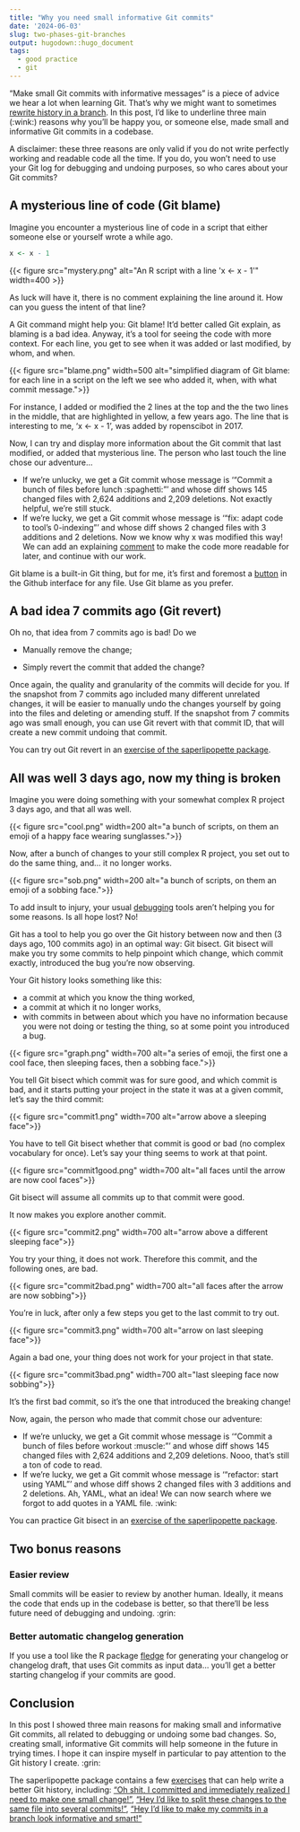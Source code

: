 ```yaml
---
title: "Why you need small informative Git commits"
date: '2024-06-03'
slug: two-phases-git-branches
output: hugodown::hugo_document
tags:
  - good practice
  - git
---
```


"Make small Git commits with informative messages" is a piece of advice we hear a lot when learning Git.
That's why we might want to sometimes [rewrite history in a branch](/2023/12/07/two-phases-git-branches/).
In this post, I'd like to underline three main (:wink:) reasons why you'll be happy you, or someone else, made small and informative Git commits in a codebase.

A disclaimer: these three reasons are only valid if you do not write perfectly working and readable code all the time.
If you do, you won't need to use your Git log for debugging and undoing purposes, so who cares about your Git commits?

## A mysterious line of code (Git blame)

Imagine you encounter a mysterious line of code in a script that either someone else or yourself wrote a while ago.

```r
x <- x - 1
```

```{=html}
{{< figure src="mystery.png" alt="An R script with a line 'x <- x - 1'" width=400 >}}
```

As luck will have it, there is no comment explaining the line around it.
How can you guess the intent of that line?

A Git command might help you: Git blame!
It'd better called Git explain, as blaming is a bad idea.
Anyway, it's a tool for seeing the code with more context.
For each line, you get to see when it was added or last modified, by whom, and when.

```{=html}
{{< figure src="blame.png" width=500 alt="simplified diagram of Git blame: for each line in a script on the left we see who added it, when, with what commit message.">}}
```

For instance, I added or modified the 2 lines at the top and the the two lines in the middle, that are highlighted in yellow, a few years ago.
The line that is interesting to me, 'x <- x - 1', was added by ropenscibot in 2017.

Now, I can try and display more information about the Git commit that last modified, or added that mysterious line.
The person who last touch the line chose our adventure...

- If we're unlucky, we get a Git commit whose message is '"Commit a bunch of files before lunch :spaghetti:"' and whose diff shows 145 changed files with 2,624 additions and 2,209 deletions. Not exactly helpful, we're still stuck.
- If we're lucky, we get a Git commit whose message is '"fix: adapt code to tool's 0-indexing"' and whose diff shows 2 changed files with 3 additions and 2 deletions. Now we know why x was modified this way! We can add an explaining [comment](https://blog.r-hub.io/2023/01/26/code-comments-self-explaining-code/) to make the code more readable for later, and continue with our work.

Git blame is a built-in Git thing, but for me, it's first and foremost a [button](https://docs.github.com/en/repositories/working-with-files/using-files/viewing-a-file#viewing-the-line-by-line-revision-history-for-a-file) in the Github interface for any file.
Use Git blame as you prefer.

## A bad idea 7 commits ago (Git revert)

Oh no, that idea from 7 commits ago is bad! Do we

- Manually remove the change;

- Simply revert the commit that added the change?

Once again, the quality and granularity of the commits will decide for you.
If the snapshot from 7 commits ago included many different unrelated changes, it will be easier to manually undo the changes yourself by going into the files and deleting or amending stuff.
If the snapshot from 7 commits ago was small enough, you can use Git revert with that commit ID, that will create a new commit undoing that commit.

You can try out Git revert in an [exercise of the saperlipopette package](https://maelle.github.io/saperlipopette/reference/exo_revert_file.html).

## All was well 3 days ago, now my thing is broken

Imagine you were doing something with your somewhat complex R project 3 days ago, and that all was well.

```{=html}
{{< figure src="cool.png" width=200 alt="a bunch of scripts, on them an emoji of a happy face wearing sunglasses.">}}
```

Now, after a bunch of changes to your still complex R project, you set out to do the same thing, and... it no longer works.

```{=html}
{{< figure src="sob.png" width=200 alt="a bunch of scripts, on them an emoji of a sobbing face.">}}
```

To add insult to injury, your usual [debugging](https://www.pipinghotdata.com/talks/2022-11-11-debugging/) tools aren't helping you for some reasons.
Is all hope lost?
No! 

Git has a tool to help you go over the Git history between now and then (3 days ago, 100 commits ago) in an optimal way: Git bisect.
Git bisect will make you try some commits to help pinpoint which change, which commit exactly, introduced the bug you're now observing.

Your Git history looks something like this: 

- a commit at which you know the thing worked, 
- a commit at which it no longer works, 
- with commits in between about which you have no information because you were not doing or testing the thing, so at some point you introduced a bug.

```{=html}
{{< figure src="graph.png" width=700 alt="a series of emoji, the first one a cool face, then sleeping faces, then a sobbing face.">}}
```

You tell Git bisect which commit was for sure good, and which commit is bad, and it starts putting your project in the state it was at a given commit, let's say the third commit:

```{=html}
{{< figure src="commit1.png" width=700 alt="arrow above a sleeping face">}}
```

You have to tell Git bisect whether that commit is good or bad (no complex vocabulary for once).
Let's say your thing seems to work at that point.


```{=html}
{{< figure src="commit1good.png" width=700 alt="all faces until the arrow are now cool faces">}}
```

Git bisect will assume all commits up to that commit were good.

It now makes you explore another commit.

```{=html}
{{< figure src="commit2.png" width=700 alt="arrow above a different sleeping face">}}
```

You try your thing, it does not work.
Therefore this commit, and the following ones, are bad.

```{=html}
{{< figure src="commit2bad.png" width=700 alt="all faces after the arrow are now sobbing">}}
```


You're in luck, after only a few steps you get to the last commit to try out.

```{=html}
{{< figure src="commit3.png" width=700 alt="arrow on last sleeping face">}}
```

Again a bad one, your thing does not work for your project in that state.

 
```{=html}
{{< figure src="commit3bad.png" width=700 alt="last sleeping face now sobbing">}}
```

It's the first bad commit, so it's the one that introduced the breaking change!

Now, again, the person who made that commit chose our adventure:

- If we're unlucky, we get a Git commit whose message is '"Commit a bunch of files before workout :muscle:"' and whose diff shows 145 changed files with 2,624 additions and 2,209 deletions. Nooo, that's still a ton of code to read.
- If we're lucky, we get a Git commit whose message is '"refactor: start using YAML"' and whose diff shows 2 changed files with 3 additions and 2 deletions. Ah, YAML, what an idea! We can now search where we forgot to add quotes in a YAML file. :wink:

You can practice Git bisect in an [exercise of the saperlipopette package](https://maelle.github.io/saperlipopette/reference/exo_bisect.html).

## Two bonus reasons

### Easier review

Small commits will be easier to review by another human.
Ideally, it means the code that ends up in the codebase is better, so that there'll be less future need of debugging and undoing. :grin:

### Better automatic changelog generation

If you use a tool like the R package [fledge](https://fledge.cynkra.com/dev/) for generating your changelog or changelog draft, that uses Git commits as input data...
you'll get a better starting changelog if your commits are good.

## Conclusion

In this post I showed three main reasons for making small and informative Git commits, all related to debugging or undoing some bad changes.
So, creating small, informative Git commits will help someone in the future in trying times.
I hope it can inspire myself in particular to pay attention to the Git history I create. :grin:

The saperlipopette package contains a few [exercises](https://maelle.github.io/saperlipopette/reference/index.html) that can help write a better Git history, including: ["Oh shit, I committed and immediately realized I need to make one small change!"](https://maelle.github.io/saperlipopette/reference/exo_one_small_change.html), ["Hey I'd like to split these changes to the same file into several commits!"](https://maelle.github.io/saperlipopette/reference/exo_split_changes.html), ["Hey I'd like to make my commits in a branch look informative and smart!"](https://maelle.github.io/saperlipopette/reference/exo_rebase_i.html)